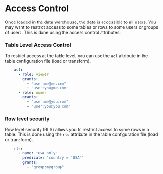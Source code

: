 

# Access Control





Once loaded in the data warehouse, the data is accessible to all users. You may want to restrict access to some tables or rows to some users or groups of users.
This is done using the access control attributes. 


### Table Level Access Control

To restrict access at the table level, you can use the `acl` attribute in the table configuration file (load or transform).

```yaml 
    acl:
      - role: viewer
        grants:
          - "user:me@me.com"
          - "user:you@me.com"
      - role: owner
        grants:
          - "user:me@you.com"
          - "user:you@you.com"
```


### Row level security

Row level security (RLS) allows you to restrict access to some rows in a table. This is done using the `rls` attribute in the table configuration file (load or transform).

```yaml
    rls:
      - name: "USA only"
        predicate: "country = 'USA'"
        grants:
          - "group:mygroup"
```

